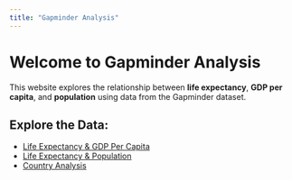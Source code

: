 ```yaml
---
title: "Gapminder Analysis"
---
```


# Welcome to Gapminder Analysis

This website explores the relationship between **life expectancy**, **GDP per capita**, and **population** using data from the Gapminder dataset.

## Explore the Data:
- [Life Expectancy & GDP Per Capita](life-gdp.qmd)
- [Life Expectancy & Population](life-population.qmd)
- [Country Analysis](country.qmd)